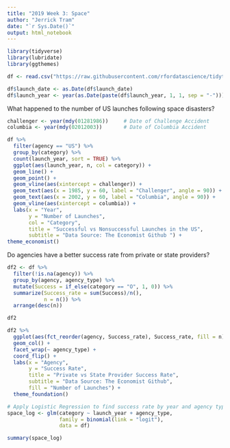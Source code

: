 ---
title: "2019 Week 3: Space"
author: "Jerrick Tram"
date: "`r Sys.Date()`"
output: html_notebook
---

```{r message = FALSE, results = FALSE}
library(tidyverse)
library(lubridate)
library(ggthemes)

df <- read.csv("https://raw.githubusercontent.com/rfordatascience/tidytuesday/master/data/2019/2019-01-15/launches.csv")

df$launch_date <- as.Date(df$launch_date)
df$launch_year <- year(as.Date(paste(df$launch_year, 1, 1, sep = "-")))
```

What happened to the number of US launches following space disasters?

```{r}
challenger <- year(mdy(01281986))     # Date of Challenge Accident
columbia <- year(mdy(02012003))       # Date of Columbia Accident

df %>% 
  filter(agency == "US") %>% 
  group_by(category) %>% 
  count(launch_year, sort = TRUE) %>% 
  ggplot(aes(launch_year, n, col = category)) + 
  geom_line() +
  geom_point() +
  geom_vline(aes(xintercept = challenger)) +
  geom_text(aes(x = 1985, y = 60, label = "Challenger", angle = 90)) +
  geom_text(aes(x = 2002, y = 60, label = "Columbia", angle = 90)) +
  geom_vline(aes(xintercept = columbia)) +
  labs(x = "Year",
       y = "Number of Launches",
       col = "Category",
       title = "Successful vs Nonsuccessful Launches in the US",
       subtitle = "Data Source: The Economist Github ") +
theme_economist()
```

Do agencies have a better success rate from private or state providers?

```{r}
df2 <- df %>% 
  filter(!is.na(agency)) %>% 
  group_by(agency, agency_type) %>% 
  mutate(Success = if_else(category == "O", 1, 0)) %>% 
  summarize(Success_rate = sum(Success)/n(),
            n = n()) %>% 
  arrange(desc(n))

df2
```

```{r}
df2 %>% 
  ggplot(aes(fct_reorder(agency, Success_rate), Success_rate, fill = n)) +
  geom_col() +
  facet_wrap(~ agency_type) + 
  coord_flip() + 
  labs(x = "Agency",
       y = "Success Rate",
       title = "Private vs State Provider Success Rate",
       subtitle = "Data Source: The Economist Github",
       fill = "Number of Launches") +
  theme_foundation()
```

```{r}
# Apply Logistic Regression to find success rate by year and agency type
space_log <- glm(category ~ launch_year + agency_type, 
                 family = binomial(link = "logit"), 
                 data = df)

summary(space_log)
```